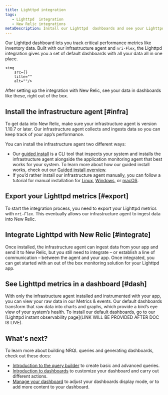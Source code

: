 ```yaml
---
title: Lighttpd integration
tags:
   - Lighttpd  integration
   - New Relic integrations
metaDescription: Install our Lighttpd  dashboards and see your Lighttpd  data in New Relic.
---
```


Our Lighttpd dashboard lets you track critical performance metrics like inventory data. Built with our infrastructure agent and `nri-Flex`, the Lighttpd integration gives you a set of default dashboards with all your data all in one place. 

```
<img
    src={}
    title=""
    alt=""/>
```

<figcaption>
After setting up the integration with New Relic, see your data in dashboards like these, right out of the box.
</figcaption>


## Install the infrastructure agent [#infra]

To get data into New Relic, make sure your infrastructure agent is version 1.10.7 or later. Our infrastructure agent collects and ingests data so you can keep track of your app’s performance.

You can install the infrastructure agent two different ways: 

* Our [guided install](https://one.newrelic.com/nr1-core?state=4f81feab-35f7-e97e-9903-52510f8542bd) is a CLI tool that inspects your system and installs the infrastructure agent alongside the application monitoring agent that best works for your system. To learn more about how our guided install works, check out our [Guided install overview](/docs/infrastructure/host-integrations/installation/new-relic-guided-install-overview). 
* If you’d rather install our infrastructure agent manually, you can follow a tutorial for manual installation for [Linux](/docs/infrastructure/install-infrastructure-agent/linux-installation/install-infrastructure-monitoring-agent-linux), [Windows](/docs/infrastructure/install-infrastructure-agent/windows-installation/install-infrastructure-monitoring-agent-windows/), or [macOS](/docs/infrastructure/install-infrastructure-agent/macos-installation/install-infrastructure-monitoring-agent-macos/). 

## Export your Lighttpd metrics [#export]

To start the integration process, you need to export your Lighttpd metrics with `nri-Flex`. This eventually allows our infrastructure agent to ingest data into New Relic. 

<CollapserGroup>
  <Collapser
    className="freq-link"
    id=""
    title=""
  >

  </Collapser>
</CollapserGroup>

## Integrate Lighttpd with New Relic [#integrate]

Once installed, the infrastructure agent can ingest data from your app and send it to New Relic, but you still need to integrate – or establish a line of communication – between the agent and your app. Once integrated, you can get started with an out of the box monitoring solution for your Lighttpd app. 

## See Lighttpd metrics in a dashboard [#dash]

With only the infrastructure agent installed and instrumented with your app, you can view your raw data in our Metrics & events. Our default dashboards transform that raw data into charts and graphs, which provide a bird’s eye view of your system’s health. To install our default dashboards, go to our [Lighttpd instant observability page](LINK WILL BE PROVIDED AFTER DOC IS LIVE). 

## What's next?

To learn more about building NRQL queries and generating dashboards, check out these docs:

* [Introduction to the query builder](/docs/query-your-data/explore-query-data/query-builder/introduction-query-builder) to create basic and advanced queries.
* [Introduction to dashboards](/docs/query-your-data/explore-query-data/dashboards/introduction-dashboards) to customize your dashboard and carry out different actions.
* [Manage your dashboard](/docs/query-your-data/explore-query-data/dashboards/manage-your-dashboard) to adjust your dashboards display mode, or to add more content to your dashboard.

